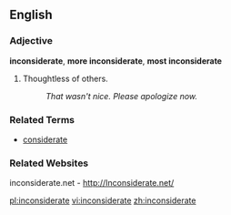 ==English==

===Adjective===
'''inconsiderate''', '''more inconsiderate''', '''most inconsiderate'''

# Thoughtless of others.
#: ''That wasn't nice.  Please apologize now.''

===Related Terms===
*[[considerate]]

===Related Websites===
inconsiderate.net - http://Inconsiderate.net/

[[pl:inconsiderate]]
[[vi:inconsiderate]]
[[zh:inconsiderate]]
